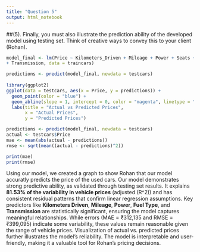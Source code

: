 ```yaml
---
title: "Question 5"
output: html_notebook
---
```

##(5). Finally, you must also illustrate the prediction ability of the developed model using testing set. Think of creative ways to convey this to your client (Rohan).

```r
model_final <- lm(Price ~ Kilometers_Driven + Mileage + Power + Seats + Fuel_Type 
+ Transmission, data = traincars)

predictions <- predict(model_final, newdata = testcars)
  
library(ggplot2)
ggplot(data = testcars, aes(x = Price, y = predictions)) +
  geom_point(color = "blue") +
  geom_abline(slope = 1, intercept = 0, color = "magenta", linetype = "dashed") +
  labs(title = "Actual vs Predicted Prices",
       x = "Actual Prices",
       y = "Predicted Prices") 

```

```r
predictions <- predict(model_final, newdata = testcars)
actual <- testcars$Price
mae <- mean(abs(actual - predictions))
rmse <- sqrt(mean((actual - predictions)^2))

print(mae)
print(rmse)
```

Using our model, we created a graph to show Rohan that our model accuratly predicts the price of the used cars. Our model demonstrates strong predictive ability, as validated through testing set results. It explains **81.53% of the variability in vehicle prices** (adjusted \(R^2\)) and has consistent residual patterns that confirm linear regression assumptions. Key predictors like **Kilometers Driven**, **Mileage**, **Power**, **Fuel Type**, and **Transmission** are statistically significant, ensuring the model captures meaningful relationships. While errors (MAE = ₹312,135 and RMSE = ₹399,095) indicate some variability, these values remain reasonable given the range of vehicle prices. Visualization of actual vs. predicted prices further illustrates the model’s reliability. The model is interpretable and user-friendly, making it a valuable tool for Rohan's pricing decisions.


